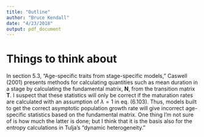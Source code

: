 ```yaml
---
title: "Outline"
author: "Bruce Kendall"
date: "4/23/2018"
output: pdf_document
---
```



# Things to think about

In section 5.3, "Age-specific traits from stage-specific models," Caswell (2001) presents methods for calculating quantities such as mean duration in a stage by calculating the fundamental matrix, **N**, from the transition matrix **T**. I suspect that these statistics will only be correct if the maturation rates are calculated with an assumption of $\lambda = 1$ in eq. (6.103). Thus, models built to get the correct asymptotic population growth rate will give incorrect age-specific statistics based on the fundamental matrix. One thing I'm not sure of is how much the latter is done; but I think that it is the basis also for the entropy calculations in Tulja's "dynamic heterogeneity."
